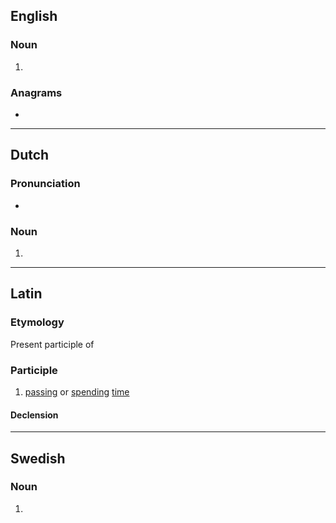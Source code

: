 {{also|Degens}}
==English==

===Noun===
{{head|en|noun form}}

# {{plural of|en|degen}}

===Anagrams===
* {{anagrams|en|a=deegns|snedge}}

----

==Dutch==

===Pronunciation===
* {{audio|nl|Nl-degens.ogg|Audio}}

===Noun===
{{head|nl|noun plural form}}

# {{nl-noun form of|pl|degen}}

----

==Latin==

===Etymology===
Present participle of {{m|la|dēgō}}

===Participle===
{{la-part|dēgēns}}

# [[passing]] or [[spending]] [[time]]

====Declension====
{{la-adecl|dēgēns<3-P+>}}

----

==Swedish==

===Noun===
{{head|sv|noun form}}

# {{sv-noun-form-def-gen|deg}}